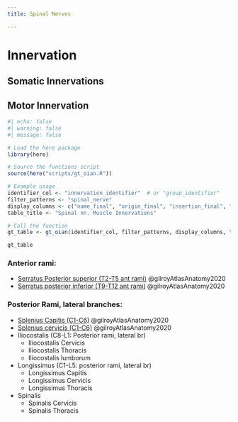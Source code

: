 ```yaml
---
title: Spinal Nerves

---
```


# Innervation {#innervation}

## Somatic Innervations

## Motor Innervation

```r
#| echo: false
#| warning: false
#| message: false

# Load the here package
library(here)

# Source the functions script
source(here("scripts/gt_oian.R"))

# Example usage
identifier_col <- "innervation_identifier"  # or "group_identifier"
filter_patterns <- "spinal_nerve"
display_columns <- c("name_final", "origin_final", "insertion_final", "innervation_final", "action_final")
table_title <- "Spinal nn. Muscle Innervations"

# Call the function
gt_table <- gt_oian(identifier_col, filter_patterns, display_columns, table_title)

gt_table
```

### Anterior rami:

- [Serratus Posterior superior (T2-T5 ant rami)]({{< var ref-serratus-posterior-superior.path >}}) @gilroyAtlasAnatomy2020
- [Serratus posterior inferior (T9-T12 ant rami)]({{< var ref-serratus-posterior-inferior.path >}}) @gilroyAtlasAnatomy2020

### Posterior Rami, lateral branches:

- [Splenius Capitis (C1-C6)]({{< var ref-splenius-capitis.path >}}) @gilroyAtlasAnatomy2020
- [Splenius cervicis (C1-C6)]({{< var ref-splenius-capitis.path >}}) @gilroyAtlasAnatomy2020
- Iliocostalis (C8-L1: Posterior rami, lateral br)
    - Iliocostalis Cervicis
    - Iliocostalis Thoracis
    - Iliocostalis lumborum
- Longissimus (C1-L5: posterior rami, lateral br)
    - Longissimus Capitis
    - Longissimus Cervicis
    - Longissimus Thoracis
- Spinalis
    - Spinalis Cervicis
    - Spinalis Thoracis